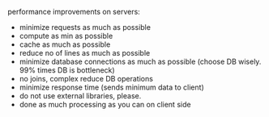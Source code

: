 performance improvements on servers:

- minimize requests as much as possible
- compute as min as possible
- cache as much as possible
- reduce no of lines as much as possible
- minimize database connections as much as possible (choose DB wisely. 99% times DB is bottleneck)
- no joins, complex reduce DB operations
- minimize response time (sends minimum data to client)
- do not use external libraries, please.
- done as much processing as you can on client side
